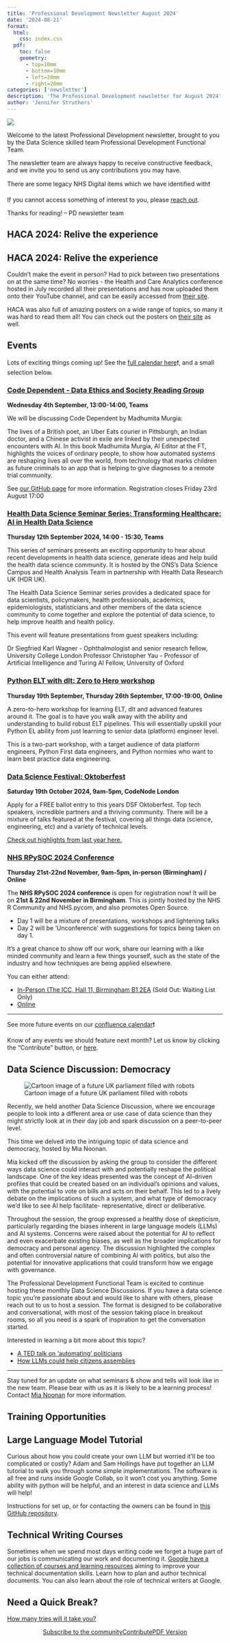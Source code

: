 ```yaml
---
title: 'Professional Development Newsletter August 2024'
date: '2024-08-21'
format:
  html:
    css: index.css
  pdf:
    toc: false
    geometry: 
      - top=10mm
      - bottom=10mm
      - left=20mm
      - right=20mm
categories: ['newsletter']
description: 'The Professional Development newsletter for August 2024'
author: 'Jennifer Struthers'
---
```


![](../../images/banner_august.png)

Welcome to the latest Professional Development newsletter, brought to you by the Data Science skilled team Professional Development Functional Team. 

The newsletter team are always happy to receive constructive feedback, and we invite you to send us any contributions you may have. 

There are some legacy NHS Digital items which we have identified with❗

If you cannot access something of interest to you, please [reach out](https://github.com/nhsengland/datascience-pd-newsletter/issues/new){target="_blank"}. 

Thanks for reading! – PD newsletter team 

<div class="section-heading">
# HACA 2024: Relive the experience
</div>

## HACA 2024: Relive the experience

Couldn't make the event in person? Had to pick between two presentations on at the same time?  No worries - the Health and Care Analytics conference hosted in July recorded all their presentations and has now uploaded them onto their YouTube channel, and can be easily accessed from [their site](https://haca-conference.nhs.uk/programme/){target="_blank"}.

HACA was also full of amazing posters on a wide range of topics, so many it was hard to read them all! You can check out the posters on [their site](https://haca-conference.nhs.uk/haca-24-posters/){target="_blank"} as well.


<div class="section-heading">
# Events
</div>
Lots of exciting things coming up! See the [full calendar here](https://nhsd-confluence.digital.nhs.uk/display/DAT/calendars){target="_blank"}❗, and a small selection below.

### [Code Dependent - Data Ethics and Society Reading Group](https://www.tickettailor.com/events/dataethics/1292240/r/gss){target="_blank"}
**Wednesday 4th September, 13:00-14:00, Teams**

We will be discussing Code Dependent by Madhumita Murgia:

The lives of a British poet, an Uber Eats courier in Pittsburgh, an Indian doctor, and a Chinese activist in exile are linked by their unexpected encounters with AI. In this book Madhumita Murgia, AI Editor at the FT, highlights the voices of ordinary people, to show how automated systems are reshaping lives all over the world, from technology that marks children as future criminals to an app that is helping to give diagnoses to a remote trial community.

See [our GitHub page](https://data-ethics-and-society.github.io/data-ethics-and-society-reading-group/){target="_blank"} for more information. Registration closes Friday 23rd August 17:00

### [Health Data Science Seminar Series: Transforming Healthcare: AI in Health Data Science](https://www.eventbrite.co.uk/e/health-data-science-seminar-series-tickets-947750486217?aff=ebdssbdestsearch){target="_blank"}
**Thursday 12th September 2024, 14:00 - 15:30, Teams**

This series of seminars presents an exciting opportunity to hear about recent developments in health data science, generate ideas and help build the health data science community. It is hosted by the ONS's Data Science Campus and Health Analysis Team in partnership with Health Data Research UK (HDR UK).

The Health Data Science Seminar series provides a dedicated space for data scientists, policymakers, health professionals, academics, epidemiologists, statisticians and other members of the data science community to come together and explore the potential of data science, to help improve health and health policy.

This event will feature presentations from guest speakers including:

Dr Siegfried Karl Wagner - Ophthalmologist and senior research fellow, University College London
Professor Christopher Yau - Professor of Artificial Intelligence and Turing AI Fellow, University of Oxford

### [Python ELT with dlt: Zero to Hero workshop](https://lu.ma/ozfm3thk){target="_blank"}
**Thursday 19th September, Thursday 26th September, 17:00-19:00, Online**

A zero-to-hero workshop for learning ELT, dlt and advanced features around it. The goal is to have you walk away with the ability and understanding to build robust ELT pipelines. This will essentially upskill your Python EL ability from just learning to senior data (platform) engineer level.

This is a two-part workshop, with a target audience of data platform engineers, Python First data engineers, and Python normies who want to learn best practice data engineering.


### [Data Science Festival: Oktoberfest](https://datasciencefestival.com/event/oktoberfest-2024/){target="_blank"}
**Saturday 19th October 2024, 9am-5pm, CodeNode London**

Apply for a FREE ballot entry to this years DSF Oktoberfest. Top tech speakers, incredible partners and a thriving community. There will be a mixture of talks featured at the festival, covering all things data (science, engineering, etc) and a variety of technical levels. 

[Check out highlights from last year here.](https://www.youtube.com/playlist?list=PLwzX3WM0AfxopbhVhGCA373Xk-7wNhLfq){target="_blank"}

### [NHS RPySOC 2024 Conference](https://nhsrcommunity.com/events/nhs-r-nhs-pycom-open-source-conference-nhs-rpysoc-2024-2024-ticket-for-in-person-attendance-on-thursday-21-november-2024/){target="_blank"}
**Thursday 21st-22nd November, 9am-5pm, in-person (Birmingham) / Online**

The **NHS RPySOC 2024 conference** is open for registration now! It will be on **21st & 22nd November in Birmingham**.
This is jointly hosted by the NHS R Community and NHS.pycom, and also promotes Open Source.

- Day 1 will be a mixture of presentations, workshops and lightening talks
- Day 2 will be ‘Unconference’ with suggestions for topics being taken on day 1.

It's a great chance to show off our work, share our learning with a like minded community and learn a few things yourself, such as the state of the industry and how techniques are being applied elsewhere.

You can either attend:

- [In-Person (The ICC, Hall 11, Birmingham B1 2EA](https://nhsrcommunity.com/events/nhs-r-nhs-pycom-open-source-conference-nhs-rpysoc-2024-2024-ticket-for-in-person-attendance-on-thursday-21-november-2024/) (Sold Out: Waiting List Only)
- [Online](https://nhsrcommunity.com/events/nhs-r-nhs-pycom-open-source-conference-2024-rpysoc-2024-ticket-for-virtual-attendance-on-thursday-21-november-2024/)



___

See more future events on our [confluence calendar](https://nhsd-confluence.digital.nhs.uk/display/DAT/Events+calendar){target="_blank"}❗

Know of any events we should feature next month? Let us know by clicking the "Contribute" button, or [here](https://github.com/nhsengland/datascience-pd-newsletter/issues/new?assignees=&labels=&projects=&template=suggest-some-newsletter-content-.md&title=){target="_blank"}.

<div class="section-heading">
# Data Science Discussion: Democracy 
</div>

![Cartoon image of a future UK parliament filled with robots](robot_parliament.jpg)

Recently, we held another Data Science Discussion, where we encourage people to look into a different area or use case of data science than they might strictly look at in their day job and spark discussion on a peer-to-peer level.

This time we delved into the intriguing topic of data science and democracy, hosted by Mia Noonan. 


Mia kicked off the discussion by asking the group to consider the different ways data science could interact with and potentially reshape the political landscape. One of the key ideas presented was the concept of AI-driven profiles that could be created based on an individual's opinions and values, with the potential to vote on bills and acts on their behalf. This led to a lively debate on the implications of such a system, and what type of democracy we’d like to see AI help facilitate- representative, direct or deliberative.

Throughout the session, the group expressed a healthy dose of skepticism, particularly regarding the biases inherent in large language models (LLMs) and AI systems. Concerns were raised about the potential for AI to reflect and even exacerbate existing biases, as well as the broader implications for democracy and personal agency. The discussion highlighted the complex and often controversial nature of combining AI with politics, but also the potential for innovative applications that could transform how we engage with governance.


The Professional Development Functional Team is excited to continue hosting these monthly Data Science Discussions. If you have a data science topic you're passionate about and would like to share with others, please reach out to us to host a session. The format is designed to be collaborative and conversational, with most of the session taking place in breakout rooms, so all you need is a spark of inspiration to get the conversation started.

Interested in learning a bit more about this topic? 

- [A TED talk on ‘automating’ politicians](https://www.youtube.com/watch?v=CyGWML6cI_k){target="_blank"}
- [How LLMs could help citizens assemblies](https://blogs.bath.ac.uk/iprblog/2024/02/22/how-ai-could-help-citizens-assemblies-make-well-informed-decisions/){target="_blank"}

___

Stay tuned for an update on what seminars & show and tells will look like in the new team. 
Please bear with us as it is likely to be a learning process! Contact [Mia Noonan](mailto:amelia.noonan1@nhs.net) for more information.

<div class="section-heading">
# Training Opportunities
</div>

## Large Language Model Tutorial

Curious about how you could create your own LLM but worried it'll be too complicated or costly? Adam and Sam Hollings have put together an LLM tutorial to walk you through some simple implementations. The software is all free and runs inside Google Collab, so it won't cost you anything. Some ability with python will be helpful, and an interest in data science and LLMs will help!

Instructions for set up, or for contacting the owners can be found in [this GitHub repository](https://github.com/nhsengland/llm_tutorial){target="_blank"}.

## Technical Writing Courses

Sometimes when we spend most days writing code we forget a huge part of our jobs is communicating our work and documenting it. [Google have a collection of courses and learning resources](https://developers.google.com/tech-writing){target="_blank"} aiming to improve your technical documentation skills. Learn how to plan and author technical documents. You can also learn about the role of technical writers at Google.


<div class="section-heading">
# Need a Quick Break?
</div>

[How many tries will it take you?](https://mywordle.strivemath.com/?word=hcxln){target="_blank"}



<div style="text-align: center;">

[Subscribe to the community](https://forms.office.com/pages/responsepage.aspx?id=slTDN7CF9UeyIge0jXdO48pr_29hyJFKpCZ7SYYvjeFUNUVPMUk0STlDRlJMNklIWEI3V0NZVTZXVS4u&route=shorturl){.btn-action-primary .btn-action .btn .btn-success .btn-lg role="button"}[Contribute](https://github.com/nhsengland/datascience-pd-newsletter/issues/new?assignees=&labels=&projects=&template=suggest-some-newsletter-content-.md&title=){.btn-action-primary .btn-action .btn .btn-info .btn-lg role="button" target="_blank"}[PDF Version](./newsletter.pdf){.btn-action-primary .btn-action .btn .btn-info .btn-lg role="button" target="_blank"}
</div>

